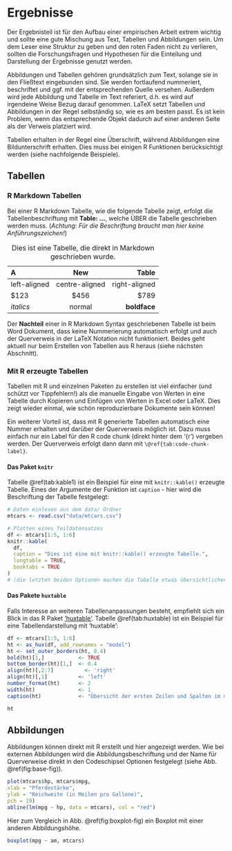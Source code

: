# Ergebnisse

Der Ergebnisteil ist für den Aufbau einer empirischen Arbeit extrem wichtig und sollte eine gute Mischung aus Text, Tabellen und Abbildungen sein. Um dem Leser eine Struktur zu geben und den roten Faden nicht zu verlieren, sollten die Forschungsfragen und Hypothesen für die Einteilung und Darstellung der Ergebnisse genutzt werden. 

Abbildungen und Tabellen gehören grundsätzlich zum Text, solange sie in den Fließtext eingebunden sind. Sie werden fortlaufend nummeriert, beschriftet und ggf. mit der entsprechenden Quelle versehen. Außerdem wird jede Abbildung und Tabelle im Text referiert, d.h. es wird auf irgendeine Weise Bezug darauf genommen. LaTeX setzt Tabellen und Abbildungen in der Regel selbständig so, wie es am besten passt. Es ist kein Problem, wenn das entsprechende Objekt dadurch auf einer anderen Seite als der Verweis platziert wird.

Tabellen erhalten in der Regel eine Überschrift, während Abbildungen eine Bildunterschrift erhalten. Dies muss bei einigen R Funktionen berücksichtigt werden (siehe nachfolgende Beispiele).


## Tabellen

### R Markdown Tabellen

Bei einer R Markdown Tabelle, wie die folgende Tabelle zeigt, erfolgt die Tabellenbeschriftung mit **Table: ...**, welche ÜBER die Tabelle geschrieben werden muss. (*Achtung: Für die Beschriftung braucht man hier keine Anführungszeichen!*)

Table: Dies ist eine Tabelle, die direkt in Markdown geschrieben wurde. 

| A            | New              | Table          |
|:-------------|:----------------:|---------------:|
|left-aligned  |centre-aligned    |right-aligned   |
|$123          |$456              |$789            |
|*italics*     |normal            |**boldface**    |

Der **Nachteil** einer in R Markdown Syntax geschriebenen Tabelle ist beim Word Dokument, dass keine Nummerierung automatisch erfolgt und auch der Querverweis in der LaTeX Notation nicht funktioniert. Beides geht aktuell nur beim Erstellen von Tabellen aus R heraus (siehe nächsten Abschnitt).


### Mit R erzeugte Tabellen

Tabellen mit R und einzelnen Paketen zu erstellen ist viel einfacher (und schützt vor Tippfehlern!) als die manuelle Eingabe von Werten in eine Tabelle durch Kopieren und Einfügen von Werten in Excel oder LaTeX. Dies zeigt wieder einmal, wie schön reproduzierbare Dokumente sein können! 

Ein weiterer Vorteil ist, dass mit R generierte Tabellen automatisch eine Nummer erhalten und darüber der Querverweis möglich ist. Dazu muss einfach nur ein Label für den R code chunk (direkt hinter dem '{r') vergeben werden. Der Querverweis erfolgt dann dann mit `\@ref{tab:code-chunk-label}`.

#### Das Paket `knitr` 

Tabelle \@ref(tab:kable1) ist ein Beispiel für eine mit `knitr::kable()` erzeugte Tabelle. Eines der Argumente der Funktion ist `caption` - hier wird die Beschriftung der Tabelle festgelegt:

```r
# Daten einlesen aus dem data/ Ordner
mtcars <- read.csv("data/mtcars.csv")

# Plotten eines Teildatensatzes
df <- mtcars[1:5, 1:6]
knitr::kable(
  df, 
  caption = "Dies ist eine mit knitr::kable() erzeugte Tabelle.",
  longtable = TRUE,
  booktabs = TRUE
) 
# (die letzten beiden Optionen machen die Tabelle etwas übersichtlicher)
```

#### Das Pakete `huxtable` 

Falls Interesse an weiteren Tabellenanpassungen besteht, empfiehlt sich ein Blick in das R Paket ['huxtable'](https://hughjonesd.github.io/huxtable/index.html). Tabelle \@ref(tab:huxtable) ist ein Beispiel für eine Tabellendarstellung mit 'huxtable':

```r
df <- mtcars[1:5, 1:6]
ht <- as_hux(df, add_rownames = "model")
ht <- set_outer_borders(ht, 0.4)
bold(ht)[1,]           <- TRUE
bottom_border(ht)[1,]  <- 0.4
align(ht)[,2:7]          <- 'right'
align(ht)[,1]          <- 'left'
number_format(ht)      <- 2
width(ht)              <- 1
caption(ht)            <- "Übersicht der ersten Zeilen und Spalten im mtcars Datensatz."

ht
```

  

## Abbildungen

Abbildungen können direkt mit R erstellt und hier angezeigt werden. Wie bei externen Abbildungen wird die Abbildungsbeschriftung und der Name für Querverweise direkt in den Codeschipsel Optionen festgelegt (siehe Abb. \@ref(fig:base-fig)).

```r
plot(mtcars$hp, mtcars$mpg,
xlab = "Pferdestärke",
ylab = "Reichweite (in Meilen pro Gallone)",
pch = 19)
abline(lm(mpg ~ hp, data = mtcars), col = "red")
```

Hier zum Vergleich in Abb. \@ref(fig:boxplot-fig) ein Boxplot mit einer anderen Abbildungshöhe.

```r
boxplot(mpg ~ am, mtcars)
```


<!-- Wenn das naechste Kapitel auf einer neuen Seite beginnen soll, den \newpage LaTeX Befehl verwenden: -->
\newpage